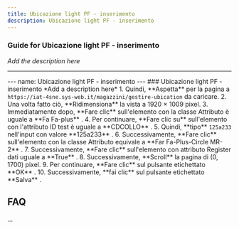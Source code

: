```yaml
---
title: Ubicazione light PF - inserimento
description: Ubicazione light PF - inserimento
---
```


### Guide for Ubicazione light PF - inserimento

*Add the description here*

___

\--- name: Ubicazione light PF - inserimento --- ### Ubicazione light PF - inserimento \*Add a description here\* 1. Quindi, \*\*Aspetta\*\* per la pagina a `https://iat-4sne.sys-web.it/magazzini/gestire-ubication` da caricare. 2. Una volta fatto ciò, \*\*Ridimensiona\*\* la vista a 1920 × 1009 pixel. 3. Immediatamente dopo, \*\*Fare clic\*\* sull'elemento con la classe Attributo è uguale a \*\*Fa Fa-plus\*\* . 4. Per continuare, \*\*Fare clic su\*\* sull'elemento con l'attributo ID test è uguale a \*\*CDCOLLO\*\* . 5. Quindi, \*\*tipo\*\* `125a233` nell'input con valore \*\*125a233\*\* . 6. Successivamente, \*\*Fare clic\*\* sull'elemento con la classe Attributo equivale a \*\*Far Fa-Plus-Circle MR-2\*\* . 7. Successivamente, \*\*Fare clic\*\* sull'elemento con attributo Register dati uguale a \*\*True\*\* . 8. Successivamente, \*\*Scroll\*\* la pagina di (0, 1700) pixel. 9. Per continuare, \*\*Fare clic\*\* sul pulsante etichettato \*\*OK\*\* . 10. Successivamente, \*\*fai clic\*\* sul pulsante etichettato \*\*Salva\*\* .

FAQ
---

...